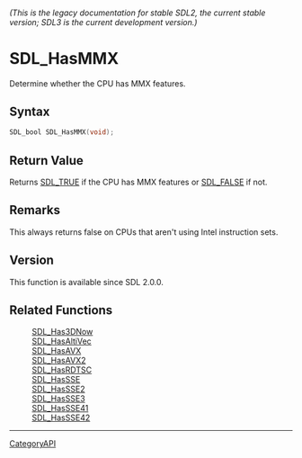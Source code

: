 ====== (This is the legacy documentation for stable SDL2, the current stable version; SDL3 is the current development version.) ======
= SDL_HasMMX =

Determine whether the CPU has MMX features.

== Syntax ==

<syntaxhighlight lang='c'>
SDL_bool SDL_HasMMX(void);
</syntaxhighlight>

== Return Value ==

Returns [[SDL_TRUE]] if the CPU has MMX features or [[SDL_FALSE]] if not.

== Remarks ==

This always returns false on CPUs that aren't using Intel instruction sets.

== Version ==

This function is available since SDL 2.0.0.

== Related Functions ==

:[[SDL_Has3DNow]]
:[[SDL_HasAltiVec]]
:[[SDL_HasAVX]]
:[[SDL_HasAVX2]]
:[[SDL_HasRDTSC]]
:[[SDL_HasSSE]]
:[[SDL_HasSSE2]]
:[[SDL_HasSSE3]]
:[[SDL_HasSSE41]]
:[[SDL_HasSSE42]]

----
[[CategoryAPI]]


